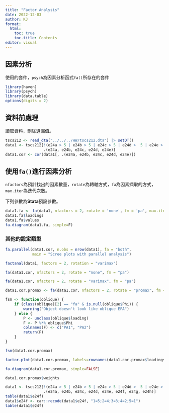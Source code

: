 ```yaml
---
title: "Factor Analysis"
date: 2022-12-03
author: KJ
format: 
  html: 
    toc: true
    toc-title: Contents
editor: visual
---
```


## 因素分析

使用的套件，`psych`為因素分析函式`fa()`所存在的套件

```r
library(haven)
library(psych)
library(data.table)
options(digits = 2)
```

## 資料前處理

讀取資料，刪除遺漏值。

```r
tscs212 <- read_dta("../../../HW/tscs212.dta") |> setDT()
data1 <- tscs212[!(e24a > 5 | e24b > 5 | e24c > 5 | e24d >  5 | e24e > 5),
                 .(e24a, e24b, e24c, e24d, e24e)]
data1.cor <- cor(data1[, .(e24a, e24b, e24c, e24d, e24e)])
```

## 使用`fa()`進行因素分析

`nfactors`為預計找出的因素數量，`rotate`為轉軸方式，`fa`為因素擷取的方式，`max.iter`為迭代次數。

下列參數為**Stata**預設參數。

```r
data1.fa <- fa(data1, nfactors = 2, rotate = 'none', fm = 'pa', max.iter = 1)
data1.fa$loadings
data1.fa$values
fa.diagram(data1.fa, simple=F)
```

### 其他的設定類型

```r
fa.parallel(data1.cor, n.obs = nrow(data1), fa = "both",
            main = "Scree plots with parallel analysis")

factanal(data1, factors = 2, rotation = "varimax")

fa(data1.cor, nfactors = 2, rotate = "none", fm = "pa")

fa(data1.cor, nfactors = 2, rotate = "varimax", fm = "pa")

data1.cor.promax <- fa(data1.cor, nfactors = 2, rotate = "promax", fm = "pa")

fsm <- function(oblique) {
    if (class(oblique)[2] == "fa" & is.null(oblique$Phi)) {
        warning("Object doesn't look like oblique EFA")
    } else {
        P <- unclass(oblique$loading)
        F <- P %*% oblique$Phi
        colnames(F) <- c("PA1", "PA2")
        return(F)
    }
}

fsm(data1.cor.promax)

factor.plot(data1.cor.promax, labels=rownames(data1.cor.promax$loadings))

fa.diagram(data1.cor.promax, simple=FALSE)

data1.cor.promax$weights

data1 <- tscs212[!(e24a > 5 | e24b > 5 | e24c > 5 | e24d >  5 | e24e > 5 | e24f > 5 | e24g > 5 | e24h > 5),
                 .(e24a, e24b, e24c, e24d, e24e, e24f, e24g, e24h)]
table(data1$e24f)
data1$e24f <- car::recode(data1$e24f, "1=5;2=4;3=3;4=2;5=1")
table(data1$e24f)
```
